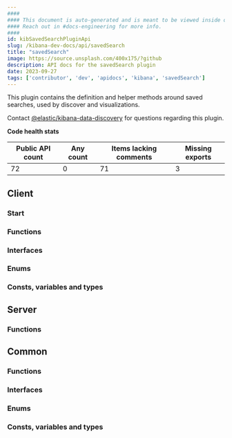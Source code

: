 ```yaml
---
####
#### This document is auto-generated and is meant to be viewed inside our experimental, new docs system.
#### Reach out in #docs-engineering for more info.
####
id: kibSavedSearchPluginApi
slug: /kibana-dev-docs/api/savedSearch
title: "savedSearch"
image: https://source.unsplash.com/400x175/?github
description: API docs for the savedSearch plugin
date: 2023-09-27
tags: ['contributor', 'dev', 'apidocs', 'kibana', 'savedSearch']
---
```


This plugin contains the definition and helper methods around saved searches, used by discover and visualizations.

Contact [@elastic/kibana-data-discovery](https://github.com/orgs/elastic/teams/kibana-data-discovery) for questions regarding this plugin.

**Code health stats**

| Public API count  | Any count | Items lacking comments | Missing exports |
|-------------------|-----------|------------------------|-----------------|
| 72 | 0 | 71 | 3 |

## Client

### Start
<DocDefinitionList data={[savedSearchObj.client.start]}/>

### Functions
<DocDefinitionList data={savedSearchObj.client.functions}/>

### Interfaces
<DocDefinitionList data={savedSearchObj.client.interfaces}/>

### Enums
<DocDefinitionList data={savedSearchObj.client.enums}/>

### Consts, variables and types
<DocDefinitionList data={savedSearchObj.client.misc}/>

## Server

### Functions
<DocDefinitionList data={savedSearchObj.server.functions}/>

## Common

### Functions
<DocDefinitionList data={savedSearchObj.common.functions}/>

### Interfaces
<DocDefinitionList data={savedSearchObj.common.interfaces}/>

### Enums
<DocDefinitionList data={savedSearchObj.common.enums}/>

### Consts, variables and types
<DocDefinitionList data={savedSearchObj.common.misc}/>

